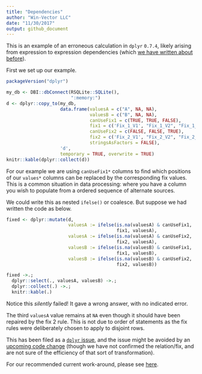 ```yaml
---
title: "Dependencies"
author: "Win-Vector LLC"
date: "11/30/2017"
output: github_document
---
```


This is an example of an erroneous calculation in `dplyr` `0.7.4`, likely
arising from expression to expression dependencies (which [we have written about
before](http://www.win-vector.com/blog/2017/09/my-advice-on-dplyrmutate/)).

First we set up our example.

```r
packageVersion("dplyr")

my_db <- DBI::dbConnect(RSQLite::SQLite(),
                        ":memory:")
d <- dplyr::copy_to(my_db, 
                    data.frame(valuesA = c("A", NA, NA),
                               valuesB = c("B", NA, NA),
                               canUseFix1 = c(TRUE, TRUE, FALSE),
                               fix1 = c('Fix_1_V1', "Fix_1_V2", "Fix_1_V3"),
                               canUseFix2 = c(FALSE, FALSE, TRUE),
                               fix2 = c('Fix_2_V1', "Fix_2_V2", "Fix_2_V3"),
                               stringsAsFactors = FALSE),
                    'd', 
                    temporary = TRUE, overwrite = TRUE)
knitr::kable(dplyr::collect(d))
```

For our example we are using `canUseFix1*` columns to find which positions
of our `values*` columns can be replaced by the corresponding fix values.
This is a common situation in data processing: where you have a column you
wish to populate from a ordered sequence of alternate sources.

We could write this as nested `ifelse()` or coalesce. But suppose 
we had written the code as below.

```r
fixed <- dplyr::mutate(d,
                       valuesA := ifelse(is.na(valuesA) & canUseFix1, 
                                         fix1, valuesA),
                       valuesA := ifelse(is.na(valuesA) & canUseFix2, 
                                         fix2, valuesA),
                       valuesB := ifelse(is.na(valuesB) & canUseFix1, 
                                         fix1, valuesB),
                       valuesB := ifelse(is.na(valuesB) & canUseFix2, 
                                         fix2, valuesB))

fixed ->.;
  dplyr::select(., valuesA, valuesB) ->.;
  dplyr::collect(.) ->.;
  knitr::kable(.)
```

Notice this *silently* failed! It gave a wrong answer, with no indicated error.

The third `valuesA` value remains at `NA` even though it should 
have been repaired by the fix 2 rule.  This is not due to order of statements as
the fix rules were deliberately chosen to apply to disjoint rows.

This has been filed as a [`dplyr` issue](https://github.com/tidyverse/dplyr/issues/3223), and 
the issue might be avoided by an [upcoming code change](https://github.com/tidyverse/dbplyr/commit/36a44cd4b5f70bc06fb004e7787157165766d091) (though we have not confirmed the relation/fix, and are not sure of the efficiency of that sort of transformation).

For our recommended current work-around, please see [here](http://winvector.github.io/FluidData/DplyrDependencies.html).

